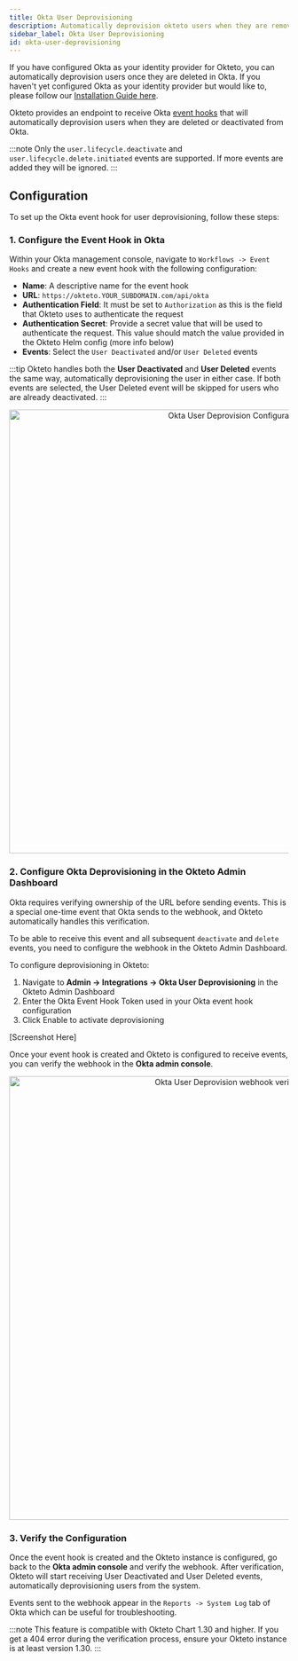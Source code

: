 ```yaml
---
title: Okta User Deprovisioning
description: Automatically deprovision okteto users when they are removed from Okta
sidebar_label: Okta User Deprovisioning
id: okta-user-deprovisioning
---
```



If you have configured Okta as your identity provider for Okteto, you can automatically deprovision users once they are deleted in Okta.
If you haven't yet configured Okta as your identity provider but would like to, please follow our [Installation Guide here](self-hosted/install/auth/okta.mdx).

Okteto provides an endpoint to receive Okta [event hooks](https://help.okta.com/en-us/content/topics/automation-hooks/event-hooks-main.htm) that will automatically deprovision users when they are deleted or deactivated from Okta.

:::note
Only the `user.lifecycle.deactivate` and `user.lifecycle.delete.initiated` events are supported. If more events are added they will be ignored.
:::

## Configuration

To set up the Okta event hook for user deprovisioning, follow these steps:

### 1.	Configure the Event Hook in Okta

Within your Okta management console, navigate to `Workflows -> Event Hooks` and create a new event hook with the following configuration:

- **Name**: A descriptive name for the event hook
- **URL**: `https://okteto.YOUR_SUBDOMAIN.com/api/okta`
- **Authentication Field**: It must be set to `Authorization` as this is the field that Okteto uses to authenticate the request
- **Authentication Secret**: Provide a secret value that will be used to authenticate the request. This value should match the value provided in the Okteto Helm config (more info below)
- **Events**: Select the `User Deactivated` and/or `User Deleted` events

:::tip
Okteto handles both the **User Deactivated** and **User Deleted** events the same way, automatically deprovisioning the user in either case. If both events are selected, the User Deleted event will be skipped for users who are already deactivated.
:::

<p align="center">
  <Image
    src={require("@site/static/img/okta-user-deprovision.png").default}
    alt="Okta User Deprovision Configuration"
     width="800"
  />
</p>

### 2. Configure Okta Deprovisioning in the Okteto Admin Dashboard

Okta requires verifying ownership of the URL before sending events.
This is a special one-time event that Okta sends to the webhook, and Okteto automatically handles this verification.

To be able to receive this event and all subsequent `deactivate` and `delete` events, you need to configure the webhook in the Okteto Admin Dashboard.

To configure deprovisioning in Okteto:
1. Navigate to **Admin → Integrations → Okta User Deprovisioning** in the Okteto Admin Dashboard
1. Enter the Okta Event Hook Token used in your Okta event hook configuration
1. Click Enable to activate deprovisioning

[Screenshot Here]

Once your event hook is created and Okteto is configured to receive events, you can verify the webhook in the **Okta admin console**.


<p align="center">
  <Image
    src={require("@site/static/img/okta-user-deprovision-verify.png").default}
    alt="Okta User Deprovision webhook verification"
     width="800"
  />
</p>

### 3. Verify the Configuration

Once the event hook is created and the Okteto instance is configured, go back to the **Okta admin console** and verify the webhook.
After verification, Okteto will start receiving User Deactivated and User Deleted events, automatically deprovisioning users from the system.

Events sent to the webhook appear in the `Reports -> System Log` tab of Okta which can be useful for troubleshooting.

:::note
This feature is compatible with Okteto Chart 1.30 and higher.
If you get a 404 error during the verification process, ensure your Okteto instance is at least version 1.30.
:::

